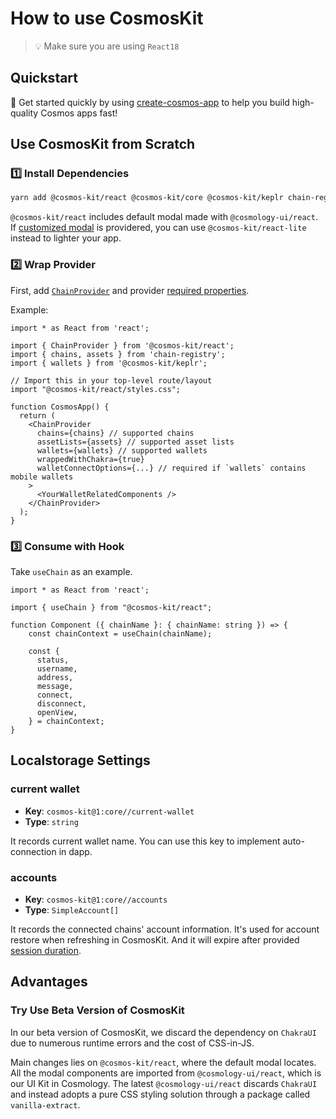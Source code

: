 # How to use CosmosKit

> 💡 Make sure you are using `React18`

## Quickstart

🏁 Get started quickly by using [create-cosmos-app](https://github.com/cosmology-tech/create-cosmos-app) to help you build high-quality Cosmos apps fast!

## Use CosmosKit from Scratch

### 1️⃣ Install Dependencies

```sh
yarn add @cosmos-kit/react @cosmos-kit/core @cosmos-kit/keplr chain-registry
```

`@cosmos-kit/react` includes default modal made with `@cosmology-ui/react`. If [customized modal](/provider/chain-provider/#customize-modal-with-walletmodal) is providered, you can use `@cosmos-kit/react-lite` instead to lighter your app.

### 2️⃣ Wrap Provider

First, add [`ChainProvider`](/provider/chain-provider) and provider [required properties](/provider/chain-provider#required-properties).

Example:

```tsx
import * as React from 'react';

import { ChainProvider } from '@cosmos-kit/react';
import { chains, assets } from 'chain-registry';
import { wallets } from '@cosmos-kit/keplr';

// Import this in your top-level route/layout
import "@cosmos-kit/react/styles.css";

function CosmosApp() {
  return (
    <ChainProvider
      chains={chains} // supported chains
      assetLists={assets} // supported asset lists
      wallets={wallets} // supported wallets
      wrappedWithChakra={true}
      walletConnectOptions={...} // required if `wallets` contains mobile wallets
    >
      <YourWalletRelatedComponents />
    </ChainProvider>
  );
}
```

### 3️⃣ Consume with Hook

Take `useChain` as an example.

```tsx
import * as React from 'react';

import { useChain } from "@cosmos-kit/react";

function Component ({ chainName }: { chainName: string }) => {
    const chainContext = useChain(chainName);

    const {
      status,
      username,
      address,
      message,
      connect,
      disconnect,
      openView,
    } = chainContext;
}
```

## Localstorage Settings

### current wallet

- **Key**: `cosmos-kit@1:core//current-wallet`
- **Type**: `string`

It records current wallet name. You can use this key to implement auto-connection in dapp.

### accounts

- **Key**: `cosmos-kit@1:core//accounts`
- **Type**: `SimpleAccount[]`

It records the connected chains' account information. It's used for account restore when refreshing in CosmosKit. And it will expire after provided [session duration](#sessionoptions).

## Advantages

### Try Use Beta Version of CosmosKit

In our beta version of CosmosKit, we discard the dependency on `ChakraUI` due to numerous runtime errors and the cost of CSS-in-JS.

Main changes lies on `@cosmos-kit/react`, where the default modal locates. All the modal components are imported from `@cosmology-ui/react`, which is our UI Kit in Cosmology. The latest `@cosmology-ui/react` discards `ChakraUI` and instead adopts a pure CSS styling solution through a package called `vanilla-extract`.
